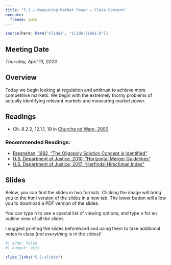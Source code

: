 ```yaml
---
title: "5.1 — Measuring Market Power — Class Content"
execute:
  freeze: auto
---
```


```r
source(here::here("slides", "slide-links.R"))
```

::: {.callout-note appearance=minimal}
# Meeting Date
*Thursday, April 13, 2023*
:::

## <i class="fas fa-info-circle fa-lg"></i> Overview

Today we begin looking at regulation and antitrust to achieve more competitive markets. We begin with the extremely thorny problems of actually identifying relevant markets and measuring market power.

## <i class="fas fa-book-reader fa-lg"></i> Readings

- <i class="fas fas fa-book"></i> Ch. 8.2.2, 12.1.1, 19 in [Churcha nd Ware, 2000](https://works.bepress.com/jeffrey_church/23/)

### Recommended Readings:

- [<i class="fas fa-file-pdf"></i> Bresnahan, 1982, "The Oligopoly Solution Concept is Identified"](/files/readings/Bresnahan-1982.pdf)
- [<i class="fas fa-external-link-square-alt"></i> U.S. Department of Justice, 2010, "Horizontal Merger Guidelines"](https://www.justice.gov/atr/horizontal-merger-guidelines-08192010)
- [<i class="fas fa-external-link-square-alt"></i> U.S. Department of Justice, 2017, "Herfindal Hirschman Index"](https://www.justice.gov/atr/herfindahl-hirschman-index)

## <i class="fas fa-chalkboard-teacher"></i> Slides

Below, you can find the slides in two formats. Clicking the image will bring you to the html version of the slides in a new tab. The lower button will allow you to download a PDF version of the slides. 

::: callout-tip
You can type <kbd>h</kbd> to see a special list of viewing options, and type <kbd>o</kbd> for an outline view of all the slides.
:::

I suggest printing the slides beforehand and using them to take additional notes in class (*not everything* is in the slides)!

```r
#| echo: false
#| output: asis

slide_links("5.1-slides")
```